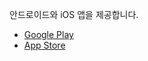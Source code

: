 안드로이드와 iOS 앱을 제공합니다.

* [Google Play](https://play.google.com/store/apps/details?id=io.whatap.app.WhaTap)
* [App Store](https://itunes.apple.com/kr/app/whatap/id1252504621?mt=8)